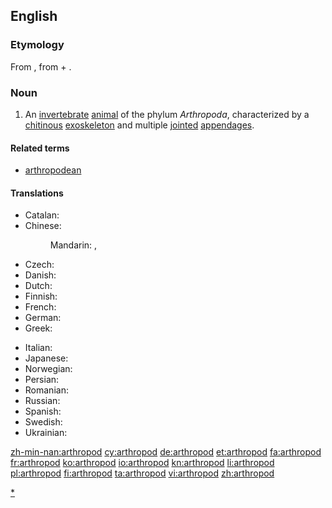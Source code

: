 ==English==
{{wikipedia}}

===Etymology===
From {{etyl|la}} {{term|arthropoda|lang=la}}, from {{etyl|grc}} {{term|ἄρθρον||joint|tr=arthron|sc=polytonic|lang=grc}}
+ {{term|πούς||foot|tr=pous|sc=polytonic|lang=grc}}.

===Noun===
{{en-noun|pl2=arthropodae}}

# An [[invertebrate]] [[animal]] of the phylum ''Arthropoda'', characterized by a [[chitin]]ous [[exoskeleton]] and multiple [[joint]]ed [[appendage]]s.

====Related terms====
* [[arthropodean]]

====Translations====
{{trans-top|animal of Arthropoda}}
* Catalan: {{t-|ca|artròpode|m}}
* Chinese:
*: Mandarin: {{t|cmn|節肢動物|sc=Hani}}, {{t|cmn|节肢动物|tr=jiézhī dòngwù|sc=Hani}}
* Czech: {{t-|cs|členovec|m}}
* Danish: {{t-|da|leddyr}}
* Dutch: {{t+|nl|geleedpotige}}
* Finnish: {{t-|fi|niveljalkainen}}
* French: {{t+|fr|arthropode|m}}
* German: {{t-|de|Gliederfüßler|m}}
* Greek: {{t+|el|αρθρόποδο|n|tr=arthrópodo}}
{{trans-mid}}
* Italian: {{t-|it|artropodo|m}}
* Japanese: {{t-|ja|節足動物|tr=せっそくどうぶつ, sessoku dōbutsu}}
* Norwegian: {{t-|no|leddyr}}
* Persian: {{t+|fa|بندپایان|tr=bandpâyân}}
* Romanian: {{t+|ro|artropod|n}}
* Russian: {{t+|ru|членистоногое|n|tr=členistonógoje}}
* Spanish: {{t+|es|artrópodo|m}}
* Swedish: {{t+|sv|leddjur|n}}
* Ukrainian: {{t-|uk|членистоноге|n|tr=členystonóhe|sc=Cyrl}}
{{trans-bottom}}

[[Category:en:Arthropods|*]]

[[zh-min-nan:arthropod]]
[[cy:arthropod]]
[[de:arthropod]]
[[et:arthropod]]
[[fa:arthropod]]
[[fr:arthropod]]
[[ko:arthropod]]
[[io:arthropod]]
[[kn:arthropod]]
[[li:arthropod]]
[[pl:arthropod]]
[[fi:arthropod]]
[[ta:arthropod]]
[[vi:arthropod]]
[[zh:arthropod]]
